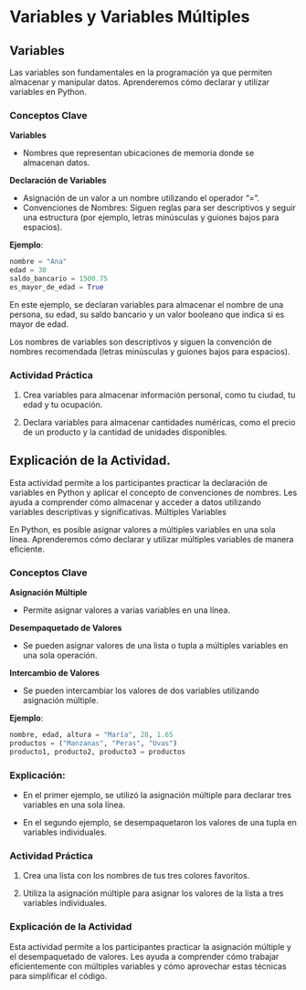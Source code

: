 # Variables y Variables Múltiples

## Variables

Las variables son fundamentales en la programación ya que permiten almacenar y manipular datos. Aprenderemos cómo declarar y utilizar variables en Python.

### Conceptos Clave

**Variables**

- Nombres que representan ubicaciones de memoria donde se almacenan datos.

**Declaración de Variables**

- Asignación de un valor a un nombre utilizando el operador "=".
- Convenciones de Nombres: Siguen reglas para ser descriptivos y seguir una estructura (por ejemplo, letras minúsculas y guiones bajos para espacios).

**Ejemplo**:

```python
nombre = "Ana"
edad = 30
saldo_bancario = 1500.75
es_mayor_de_edad = True
```

En este ejemplo, se declaran variables para almacenar el nombre de una persona, su edad, su saldo bancario y un valor booleano que indica si es mayor de edad.

Los nombres de variables son descriptivos y siguen la convención de nombres recomendada (letras minúsculas y guiones bajos para espacios).

:::{.callout-tip}

### Actividad Práctica

1. Crea variables para almacenar información personal, como tu ciudad, tu edad y tu ocupación.

2. Declara variables para almacenar cantidades numéricas, como el precio de un producto y la cantidad de unidades disponibles.

:::

## Explicación de la Actividad.

Esta actividad permite a los participantes practicar la declaración de variables en Python y aplicar el concepto de convenciones de nombres. Les ayuda a comprender cómo almacenar y acceder a datos utilizando variables descriptivas y significativas.
Múltiples Variables

En Python, es posible asignar valores a múltiples variables en una sola línea. Aprenderemos cómo declarar y utilizar múltiples variables de manera eficiente.

### Conceptos Clave

**Asignación Múltiple**

- Permite asignar valores a varias variables en una línea.

**Desempaquetado de Valores**

- Se pueden asignar valores de una lista o tupla a múltiples variables en una sola operación.

**Intercambio de Valores**

- Se pueden intercambiar los valores de dos variables utilizando asignación múltiple.

**Ejemplo**:

```python
nombre, edad, altura = "María", 28, 1.65
productos = ("Manzanas", "Peras", "Uvas")
producto1, producto2, producto3 = productos
```
### Explicación:

- En el primer ejemplo, se utilizó la asignación múltiple para declarar tres variables en una sola línea.

- En el segundo ejemplo, se desempaquetaron los valores de una tupla en variables individuales.

:::{.callout-tip}
### Actividad Práctica

1. Crea una lista con los nombres de tus tres colores favoritos.

2. Utiliza la asignación múltiple para asignar los valores de la lista a tres variables individuales.

:::

### Explicación de la Actividad

Esta actividad permite a los participantes practicar la asignación múltiple y el desempaquetado de valores. Les ayuda a comprender cómo trabajar eficientemente con múltiples variables y cómo aprovechar estas técnicas para simplificar el código.